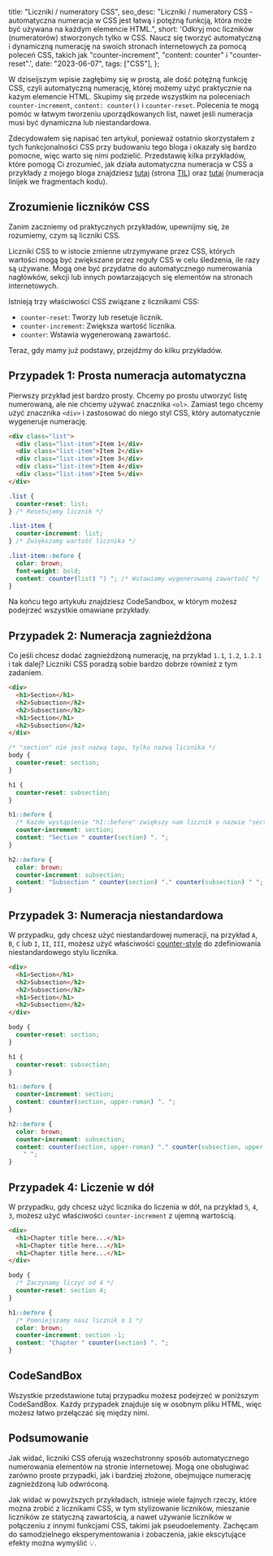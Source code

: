 
  title: "Liczniki / numeratory CSS",
  seo_desc:
    "Liczniki / numeratory CSS - automatyczna numeracja w CSS jest łatwą i potężną funkcją, która może być używana na każdym elemencie HTML.",
  short:
    'Odkryj moc liczników (numeratorów) stworzonych tylko w CSS. Naucz się tworzyć automatyczną i dynamiczną numerację na swoich stronach internetowych za pomocą poleceń CSS, takich jak "counter-increment", "content: counter" i "counter-reset".',
  date: "2023-06-07",
  tags: ["CSS"],
};

W dziseijszym wpisie zagłębimy się w prostą, ale dość potężną funkcję CSS, czyli automatyczną numerację, której możemy użyć praktycznie na każym elemencie HTML. Skupimy się przede wszystkim na poleceniach `counter-increment`, `content: counter()` i `counter-reset`. Polecenia te mogą pomóc w łatwym tworzeniu uporządkowanych list, nawet jeśli numeracja musi być dynamiczna lub niestandardowa.

Zdecydowałem się napisać ten artykuł, ponieważ ostatnio skorzystałem z tych funkcjonalności CSS przy budowaniu tego bloga i okazały się bardzo pomocne, więc warto się nimi podzielić. Przedstawię kilka przykładów, które pomogą Ci zrozumieć, jak działa automatyczna numeracja w CSS a przykłady z mojego bloga znajdziesz [tutaj](https://github.com/kamiljozwik/frontstack/blob/master/app/til/til.module.scss) (strona [TIL](https://www.frontstack.pl/til)) oraz [tutaj](https://github.com/kamiljozwik/frontstack/blob/master/app/styles/code.scss) (numeracja linijek we fragmentach kodu).

## Zrozumienie liczników CSS

Zanim zaczniemy od praktycznych przykładów, upewnijmy się, że rozumiemy, czym są liczniki CSS.

Liczniki CSS to w istocie zmienne utrzymywane przez CSS, których wartości mogą być zwiększane przez reguły CSS w celu śledzenia, ile razy są używane. Mogą one być przydatne do automatycznego numerowania nagłówków, sekcji lub innych powtarzających się elementów na stronach internetowych.

Istnieją trzy właściwości CSS związane z licznikami CSS:

- `counter-reset`: Tworzy lub resetuje licznik.
- `counter-increment`: Zwiększa wartość licznika.
- `counter`: Wstawia wygenerowaną zawartość.

Teraz, gdy mamy już podstawy, przejdźmy do kilku przykładów.

## Przypadek 1: Prosta numeracja automatyczna

Pierwszy przykład jest bardzo prosty. Chcemy po prostu utworzyć listę numerowaną, ale nie chcemy używać znacznika `<ol>`. Zamiast tego chcemy użyć znacznika `<div>` i zastosować do niego styl CSS, który automatycznie wygeneruje numerację.

```html
<div class="list">
  <div class="list-item">Item 1</div>
  <div class="list-item">Item 2</div>
  <div class="list-item">Item 3</div>
  <div class="list-item">Item 4</div>
  <div class="list-item">Item 5</div>
</div>
```

```css
.list {
  counter-reset: list;
} /* Resetujemy licznik */

.list-item {
  counter-increment: list;
} /* Zwiększamy wartość licznika */

.list-item::before {
  color: brown;
  font-weight: bold;
  content: counter(list) ") "; /* Wstawiamy wygenerowaną zawartość */
}
```

<Info title="CodeSandbox">
  Na końcu tego artykułu znajdziesz CodeSandbox, w którym możesz podejrzeć
  wszystkie omawiane przykłady.
</Info>

## Przypadek 2: Numeracja zagnieżdżona

Co jeśli chcesz dodać zagnieżdżoną numerację, na przykład `1.1`, `1.2`, `1.2.1` i tak dalej? Liczniki CSS poradzą sobie bardzo dobrze również z tym zadaniem.

```html
<div>
  <h1>Section</h1>
  <h2>Subsection</h2>
  <h2>Subsection</h2>
  <h1>Section</h1>
  <h2>Subsection</h2>
</div>
```

```css
/* "section" nie jest nazwą tagu, tylko nazwą licznika */
body {
  counter-reset: section;
}

h1 {
  counter-reset: subsection;
}

h1::before {
  /* Każde wystąpienie "h1::before" zwiększy nam licznik o nazwie "section" */
  counter-increment: section;
  content: "Section " counter(section) ". ";
}

h2::before {
  color: brown;
  counter-increment: subsection;
  content: "Subsection " counter(section) "." counter(subsection) " ";
}
```

## Przypadek 3: Numeracja niestandardowa

W przypadku, gdy chcesz użyć niestandardowej numeracji, na przykład `A`, `B`, `C` lub `I`, `II`, `III`, możesz użyć właściwości [counter-style](https://developer.mozilla.org/en-US/docs/Web/CSS/counter) do zdefiniowania niestandardowego stylu licznika.

```html
<div>
  <h1>Section</h1>
  <h2>Subsection</h2>
  <h2>Subsection</h2>
  <h1>Section</h1>
  <h2>Subsection</h2>
</div>
```

```css
body {
  counter-reset: section;
}

h1 {
  counter-reset: subsection;
}

h1::before {
  counter-increment: section;
  content: counter(section, upper-roman) ". ";
}

h2::before {
  color: brown;
  counter-increment: subsection;
  content: counter(section, upper-roman) "." counter(subsection, upper-roman)
    " ";
}
```

## Przypadek 4: Liczenie w dół

W przypadku, gdy chcesz użyć licznika do liczenia w dół, na przykład `5`, `4`, `3`, możesz użyć właściwości `counter-increment` z ujemną wartością.

```html
<div>
  <h1>Chapter title here...</h1>
  <h1>Chapter title here...</h1>
  <h1>Chapter title here...</h1>
</div>
```

```css
body {
  /* Zaczynamy liczyć od 4 */
  counter-reset: section 4;
}

h1::before {
  /* Pomniejszamy nasz licznik o 1 */
  color: brown;
  counter-increment: section -1;
  content: "Chapter " counter(section) ". ";
}
```

## CodeSandBox

Wszystkie przedstawione tutaj przypadku możesz podejrzeć w poniższym CodeSandBox. Każdy przypadek znajduje się w osobnym pliku HTML, więc możesz łatwo przełączać się między nimi.

<CodeSandbox embedId="billowing-tdd-uhc2q1" />

## Podsumowanie

Jak widać, liczniki CSS oferują wszechstronny sposób automatycznego numerowania elementów na stronie internetowej. Mogą one obsługiwać zarówno proste przypadki, jak i bardziej złożone, obejmujące numerację zagnieżdżoną lub odwróconą.

Jak widać w powyższych przykładach, istnieje wiele fajnych rzeczy, które można zrobić z licznikami CSS, w tym stylizowanie liczników, mieszanie liczników ze statyczną zawartością, a nawet używanie liczników w połączeniu z innymi funkcjami CSS, takimi jak pseudoelementy. Zachęcam do samodzielnego eksperymentowania i zobaczenia, jakie ekscytujące efekty można wymyślić 💡.
